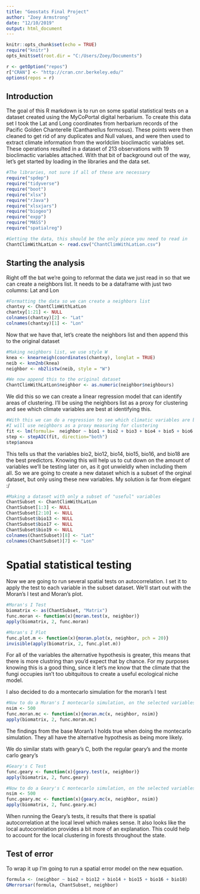 ---
title: "Geostats Final Project"
author: "Zoey Armstrong"
date: "12/10/2019"
output: html_document
---

```{r setup, include=FALSE}
knitr::opts_chunk$set(echo = TRUE)
require("knitr")
opts_knit$set(root.dir = "C:/Users/Zoey/Documents")

r <- getOption("repos")
r["CRAN"] <- "http://cran.cnr.berkeley.edu/"
options(repos = r)
```

## Introduction

The goal of this R markdown is to run on some spatial statistical tests on a dataset created using the MyCoPortal digital herbarium. To create this data set I took the Lat and Long coordinates from herbarium records of the Pacific Golden Chanterelle (Cantharellus formosus). These points were then cleaned to get rid of any duplicates and Null values, and were then used to extract climate information from the worldclim bioclimactic variables set. These operations resulted in a dataset of 213 observations with 19 bioclimactic variables attached. With that bit of background out of the way, let's get started by loading in the libraries and the data set.

```{r,message=FALSE,error=FALSE, results='hide', warning= FALSE}
#The libraries, not sure if all of these are necessary
require("spdep")
require("tidyverse")
require("boot")
require("xlsx")
require("rJava")
require("xlsxjars")
require("biogeo")
require("expp")
require("MASS")
require("spatialreg")

#Getting the data, this should be the only piece you need to read in
ChantClimWithLatLon <- read.csv("ChantClimWithLatLon.csv")
```

## Starting the analysis

Right off the bat we're going to reformat the data we just read in so that we can create a neighbors list. It needs to be a dataframe with just two columns: Lat and Lon
```{r}
#Formatting the data so we can create a neighbors list
chantxy <- ChantClimWithLatLon
chantxy[1:21] <- NULL
colnames(chantxy)[2] <- "Lat"
colnames(chantxy)[1] <- "Lon"
```

Now that we have that, let's create the neighbors list and then append this to the original dataset
```{r}
#Making neighbors list, we use style W
knea <- knearneigh(coordinates(chantxy), longlat = TRUE)
neib <- knn2nb(knea)
neighbor <- nb2listw(neib, style = "W")

#We now append this to the original dataset
ChantClimWithLatLon$neighbor <- as.numeric(neighbor$neighbours)
```

We did this so we can create a linear regression model that can identify areas of clustering. I'll be using the neighbors list as a proxy for clustering and see which climate variables are best at identifying this.
```{r}
#With this we can do a regression to see which climatic variables are best at predicting areas of clustering
#I will use neighbors as a proxy measuring for clustering
fit <- lm(formula=  neighbor ~ bio1 + bio2 + bio3 + bio4 + bio5 + bio6 + bio7 + bio8 + bio9 + bio10 + bio11 + bio12 + bio13 + bio14 + bio15 + bio16 + bio17 + bio18 + bio19, data = ChantClimWithLatLon)
step <- stepAIC(fit, direction="both")
step$anova
```

This tells us that the variables bio2, bio12, bio14, bio15, bio16, and bio18 are the best predictors. Knowing this will help us to cut down on the amount of variables we'll be testing later on, as it got unwieldly when including them all. So we are going to create a new dataset which is a subset of the orginal dataset, but only using these new variables. My solution is far from elegant :/
```{r}
#Making a dataset with only a subset of "useful" variables
ChantSubset <- ChantClimWithLatLon
ChantSubset[1:3] <- NULL
ChantSubset[2:10] <- NULL
ChantSubset$bio13 <- NULL
ChantSubset$bio17 <- NULL
ChantSubset$bio19 <- NULL
colnames(ChantSubset)[8] <- "Lat"
colnames(ChantSubset)[7] <- "Lon"
```

# Spatial statistical testing

Now we are going to run several spatial tests on autocorrelation. I set it to apply the test to each variable in the subset dataset. We'll start out with the Moran's I test and Moran's plot.
```{r}
#Moran's I Test
biomatrix <- as(ChantSubset, "Matrix")
func.moran <- function(x){moran.test(x, neighbor)}
apply(biomatrix, 2, func.moran)

#Moran's I Plot
func.plot.m <- function(x){moran.plot(x, neighbor, pch = 20)}
invisible(apply(biomatrix, 2, func.plot.m))
```

For all of the variables the alternative hypothesis is greater, this means that there is more clustring than you'd expect that by chance. For my purposes knowing this is a good thing, since it let's me know that the climate that the fungi occupies isn't too ubitquitous to create a useful ecological niche model.

I also decided to do a montecarlo simulation for the moran's I test
```{r}
#Now to do a Moran's I montecarlo simulation, on the selected variables
nsim <- 500
func.moran.mc <- function(x){moran.mc(x, neighbor, nsim)}
apply(biomatrix, 2, func.moran.mc)
```

The findings from the base Moran's I holds true when doing the montecarlo simulation. They all have the alternative hypothesis as being more likely.

We do similar stats with geary's C, both the regular geary's and the monte carlo geary's
```{r}
#Geary's C Test
func.geary <- function(x){geary.test(x, neighbor)}
apply(biomatrix, 2, func.geary)

#Now to do a Geary's C montecarlo simulation, on the selected variables
nsim <- 500
func.geary.mc <- function(x){geary.mc(x, neighbor, nsim)}
apply(biomatrix, 2, func.geary.mc)
```

When running  the Geary's tests, it results that there is spatial autocorrelation at the local level which makes sense. It also looks like the local autocorrelation provides a bit more of an explanation. This could help to account for the local clustering in forests throughout the state.

## Test of error

To wrap it up I'm going to run a spatial error model on the new equation.
```{r, warning = FALSE}
formula <- (neighbor ~ bio2 + bio12 + bio14 + bio15 + bio16 + bio18)
GMerrorsar(formula, ChantSubset, neighbor)
```
